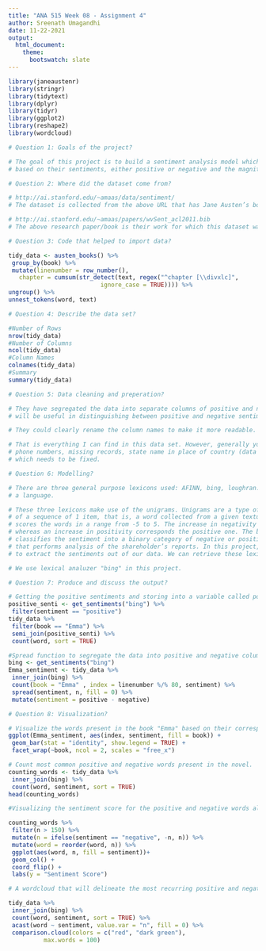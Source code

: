 ---
title: "ANA 515 Week 08 - Assignment 4"
author: Sreenath Umagandhi
date: 11-22-2021
output: 
  html_document:
    theme:
      bootswatch: slate
---

```{r setup, include = FALSE}
library(janeaustenr)
library(stringr)
library(tidytext)
library(dplyr)
library(tidyr)
library(ggplot2)
library(reshape2)
library(wordcloud)
```

```{r, include = TRUE}
# Question 1: Goals of the project?

# The goal of this project is to build a sentiment analysis model which helps in categorizing words
# based on their sentiments, either positive or negative and the magnitude of it.
```

```{r, include = TRUE}
# Question 2: Where did the dataset come from?

# http://ai.stanford.edu/~amaas/data/sentiment/
# The dataset is collected from the above URL that has Jane Austen’s books

# http://ai.stanford.edu/~amaas/papers/wvSent_acl2011.bib
# The above research paper/book is their work for which this dataset was collected.
```

```{r, include = TRUE}
# Question 3: Code that helped to import data?

tidy_data <- austen_books() %>%
 group_by(book) %>%
 mutate(linenumber = row_number(),
   chapter = cumsum(str_detect(text, regex("^chapter [\\divxlc]", 
                          ignore_case = TRUE)))) %>%
ungroup() %>%
unnest_tokens(word, text)
```

```{r, include = TRUE}
# Question 4: Describe the data set?

#Number of Rows
nrow(tidy_data)
#Number of Columns
ncol(tidy_data)
#Column Names
colnames(tidy_data)
#Summary
summary(tidy_data)
```

```{r, include = TRUE}
# Question 5: Data cleaning and preperation?

# They have segregated the data into separate columns of positive and negative sentiments which
# will be useful in distinguishing between positive and negative sentiments

# They could clearly rename the column names to make it more readable.

# That is everything I can find in this data set. However, generally you can find improper
# phone numbers, missing records, state name in place of country (data error), etc.
# which needs to be fixed.

```

```{r, include = TRUE}
# Question 6: Modelling?

# There are three general purpose lexicons used: AFINN, bing, loughran. Lexicon is a vocabulary of 
# a language.

# These three lexicons make use of the unigrams. Unigrams are a type of n-gram model that consists 
# of a sequence of 1 item, that is, a word collected from a given textual data. In the AFINN lexicon model 
# scores the words in a range from -5 to 5. The increase in negativity corresponds the negative sentiment 
# whereas an increase in positivity corresponds the positive one. The bing lexicon model on the other hand, 
# classifies the sentiment into a binary category of negative or positive. And finally, the loughran model 
# that performs analysis of the shareholder’s reports. In this project, we will make use of the bing lexicons 
# to extract the sentiments out of our data. We can retrieve these lexicons using the get_sentiments().

# We use lexical analuzer "bing" in this project.
```

```{r, include = TRUE}
# Question 7: Produce and discuss the output?

# Getting the positive sentiments and storing into a variable called positive_senti.
positive_senti <- get_sentiments("bing") %>%
 filter(sentiment == "positive")
tidy_data %>%
 filter(book == "Emma") %>%
 semi_join(positive_senti) %>%
 count(word, sort = TRUE)

#Spread function to segregate the data into positive and negative columns.
bing <- get_sentiments("bing")
Emma_sentiment <- tidy_data %>%
 inner_join(bing) %>%
 count(book = "Emma" , index = linenumber %/% 80, sentiment) %>%
 spread(sentiment, n, fill = 0) %>%
 mutate(sentiment = positive - negative)
```

```{r, include = TRUE}
# Question 8: Visualization?

# Visualize the words present in the book "Emma" based on their corresponding positive and negative scores.
ggplot(Emma_sentiment, aes(index, sentiment, fill = book)) +
 geom_bar(stat = "identity", show.legend = TRUE) +
 facet_wrap(~book, ncol = 2, scales = "free_x")

# Count most common positive and negative words present in the novel.
counting_words <- tidy_data %>%
 inner_join(bing) %>%
 count(word, sentiment, sort = TRUE)
head(counting_words)

#Visualizing the sentiment score for the positive and negative words along the axis.

counting_words %>%
 filter(n > 150) %>%
 mutate(n = ifelse(sentiment == "negative", -n, n)) %>%
 mutate(word = reorder(word, n)) %>%
 ggplot(aes(word, n, fill = sentiment))+
 geom_col() +
 coord_flip() +
 labs(y = "Sentiment Score")

# A wordcloud that will delineate the most recurring positive and negative word.

tidy_data %>%
 inner_join(bing) %>%
 count(word, sentiment, sort = TRUE) %>%
 acast(word ~ sentiment, value.var = "n", fill = 0) %>%
 comparison.cloud(colors = c("red", "dark green"),
          max.words = 100)
```



